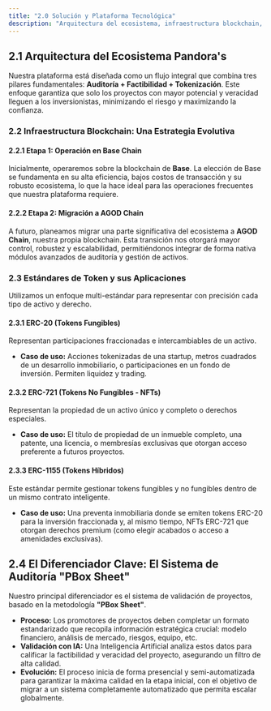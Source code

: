 ```yaml
---
title: "2.0 Solución y Plataforma Tecnológica"
description: "Arquitectura del ecosistema, infraestructura blockchain, estándares de token y el sistema de auditoría PBox Sheet."
---
```


## 2.1 Arquitectura del Ecosistema Pandora's
Nuestra plataforma está diseñada como un flujo integral que combina tres pilares fundamentales: **Auditoría + Factibilidad + Tokenización**. Este enfoque garantiza que solo los proyectos con mayor potencial y veracidad lleguen a los inversionistas, minimizando el riesgo y maximizando la confianza.

### 2.2 Infraestructura Blockchain: Una Estrategia Evolutiva

#### 2.2.1 Etapa 1: Operación en Base Chain
Inicialmente, operaremos sobre la blockchain de **Base**. La elección de Base se fundamenta en su alta eficiencia, bajos costos de transacción y su robusto ecosistema, lo que la hace ideal para las operaciones frecuentes que nuestra plataforma requiere.

#### 2.2.2 Etapa 2: Migración a AGOD Chain
A futuro, planeamos migrar una parte significativa del ecosistema a **AGOD Chain**, nuestra propia blockchain. Esta transición nos otorgará mayor control, robustez y escalabilidad, permitiéndonos integrar de forma nativa módulos avanzados de auditoría y gestión de activos.

### 2.3 Estándares de Token y sus Aplicaciones
Utilizamos un enfoque multi-estándar para representar con precisión cada tipo de activo y derecho.

#### 2.3.1 ERC-20 (Tokens Fungibles)
Representan participaciones fraccionadas e intercambiables de un activo.
* **Caso de uso:** Acciones tokenizadas de una startup, metros cuadrados de un desarrollo inmobiliario, o participaciones en un fondo de inversión. Permiten liquidez y trading.

#### 2.3.2 ERC-721 (Tokens No Fungibles - NFTs)
Representan la propiedad de un activo único y completo o derechos especiales.
* **Caso de uso:** El título de propiedad de un inmueble completo, una patente, una licencia, o membresías exclusivas que otorgan acceso preferente a futuros proyectos.

#### 2.3.3 ERC-1155 (Tokens Híbridos)
Este estándar permite gestionar tokens fungibles y no fungibles dentro de un mismo contrato inteligente.
* **Caso de uso:** Una preventa inmobiliaria donde se emiten tokens ERC-20 para la inversión fraccionada y, al mismo tiempo, NFTs ERC-721 que otorgan derechos premium (como elegir acabados o acceso a amenidades exclusivas).

## 2.4 El Diferenciador Clave: El Sistema de Auditoría "PBox Sheet"
Nuestro principal diferenciador es el sistema de validación de proyectos, basado en la metodología **"PBox Sheet"**.
* **Proceso:** Los promotores de proyectos deben completar un formato estandarizado que recopila información estratégica crucial: modelo financiero, análisis de mercado, riesgos, equipo, etc.
* **Validación con IA:** Una Inteligencia Artificial analiza estos datos para calificar la factibilidad y veracidad del proyecto, asegurando un filtro de alta calidad.
* **Evolución:** El proceso inicia de forma presencial y semi-automatizada para garantizar la máxima calidad en la etapa inicial, con el objetivo de migrar a un sistema completamente automatizado que permita escalar globalmente.
